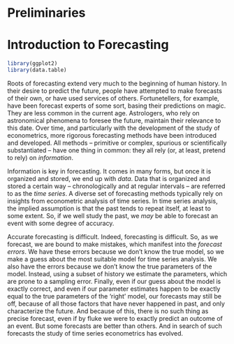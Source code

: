 # Preliminaries {-}

# Introduction to Forecasting

```r
library(ggplot2)
library(data.table)
```

<!-- Economic events tend to co-occur, precede, or succeed one another. Understanding the essence of such relationships -- that is, identifying causal mechanisms that facilitate correlation among economic variables -- is at the core of econometric analysis. Throughout a relatively brief history of the study of econometrics, numerous methods and techniques have been proposed and developed -- all aimed to give an empirical content to economic models. These methods and techniques allow us to test theories, evaluate policy outcomes, etc.  -->

<!-- At its core, an econometric model aims for the correct (and accurate) identification of the causal mechanism in the underlying process. But econometric models are also predictive by nature. They help us make economic forecasts even when the causal mechanism may not be well identified. In other words, while correlation does not necessarily imply causation, if the goal of an analyst is to make a forecast, a mere correlation might as well suffice.  -->

Roots of forecasting extend very much to the beginning of human history. In their desire to predict the future, people have attempted to make forecasts of their own, or have used services of others. Fortunetellers, for example, have been forecast experts of some sort, basing their predictions on magic. They are less common in the current age. Astrologers, who rely on astronomical phenomena to foresee the future, maintain their relevance to this date. Over time, and particularly with the development of the study of econometrics, more rigorous forecasting methods have been introduced and developed. All methods -- primitive or complex, spurious or scientifically substantiated -- have one thing in common: they all rely (or, at least, pretend to rely) on *information*.

Information is key in forecasting. It comes in many forms, but once it is organized and stored, we end up with *data*. Data that is organized and stored a certain way -- chronologically and at regular intervals -- are referred to as the *time series*. A diverse set of forecasting methods typically rely on insights from econometric analysis of time series. In time series analysis, the implied assumption is that the past tends to repeat itself, at least to some extent. So, if we well study the past, we *may* be able to forecast an event with some degree of accuracy. 

Accurate forecasting is difficult. Indeed, forecasting is difficult. So, as we forecast, we are bound to make mistakes, which manifest into the *forecast errors*. We have these errors because we don't know the true model, so we make a guess about the most suitable model for time series analysis. We also have the errors because we don't know the true parameters of the model. Instead, using a subset of history we estimate the parameters, which are prone to a sampling error. Finally, even if our guess about the model is exactly correct, and even if our parameter estimates happen to be exactly equal to the true parameters of the 'right' model, our forecasts may still be off, because of all those factors that have never happened in past, and only characterize the future. And because of this, there is no such thing as precise forecast, even if by fluke we were to exactly predict an outcome of an event. But some forecasts are better than others. And in search of such forecasts the study of time series econometrics has evolved. 
